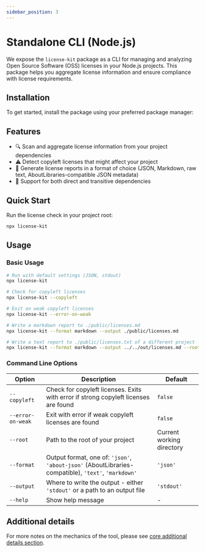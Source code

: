 ```yaml
---
sidebar_position: 3
---
```



# Standalone CLI (Node.js)

We expose the `license-kit` package as a CLI for managing and analyzing Open Source Software (OSS) licenses in your Node.js projects. This package helps you aggregate license information and ensure compliance with license requirements.

## Installation

To get started, install the package using your preferred package manager:

<PackageManagerTabs command="install license-kit" />

## Features

- 🔍 Scan and aggregate license information from your project dependencies
- ⚠️ Detect copyleft licenses that might affect your project
- 📝 Generate license reports in a format of choice (JSON, Markdown, raw text, AboutLibraries-compatible JSON metadata)
- 🔄 Support for both direct and transitive dependencies

## Quick Start

Run the license check in your project root:

```bash
npx license-kit
```

## Usage

### Basic Usage

```bash
# Run with default settings (JSON, stdout)
npx license-kit

# Check for copyleft licenses
npx license-kit --copyleft

# Exit on weak copyleft licenses
npx license-kit --error-on-weak

# Write a markdown report to ./public/licenses.md
npx license-kit --format markdown --output ./public/licenses.md

# Write a text report to ./public/licenses.txt of a different project
npx license-kit --format markdown --output ../../out/licenses.md --root ../../another-project
```

### Command Line Options

| Option            | Description                                                                                         | Default                   |
| ----------------- | --------------------------------------------------------------------------------------------------- | ------------------------- |
| `--copyleft`      | Check for copyleft licenses. Exits with error if strong copyleft licenses are found                 | `false`                   |
| `--error-on-weak` | Exit with error if weak copyleft licenses are found                                                 | `false`                   |
| `--root`          | Path to the root of your project                                                                    | Current working directory |
| `--format`        | Output format, one of: `'json'`, `'about-json'` (AboutLibraries-compatible), `'text'`, `'markdown'` | `'json'`                  |
| `--output`        | Where to write the output - either `'stdout'` or a path to an output file                           | `'stdout'`                |
| `--help`          | Show help message                                                                                   | -                         |

## Additional details

For more notes on the mechanics of the tool, please see [core additional details section](/docs/programmatic-usage#additional-details).
